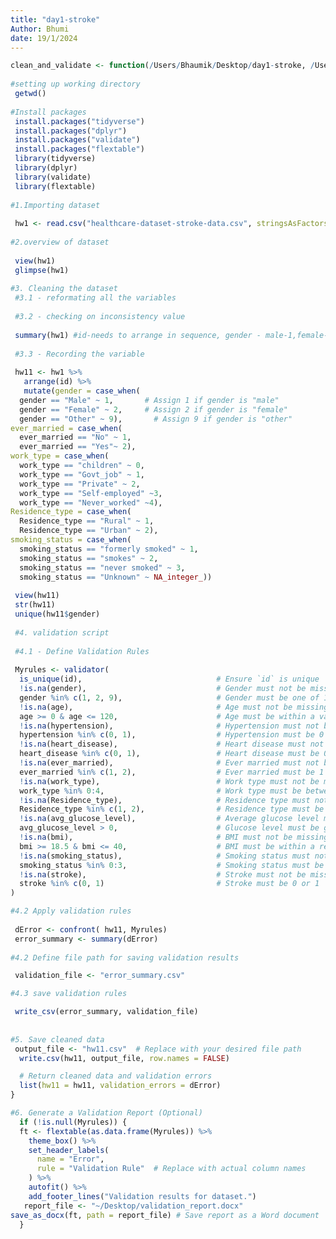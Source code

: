```yaml
---
title: "day1-stroke"
Author: Bhumi
date: 19/1/2024
---
```


```r
clean_and_validate <- function(/Users/Bhaumik/Desktop/day1-stroke, /Users/Bhaumik/Desktop/day1-stroke, output_validation_file, report_file = NULL) {
  
#setting up working directory
 getwd()
 
#Install packages
 install.packages("tidyverse")
 install.packages("dplyr")
 install.packages("validate")
 install.packages("flextable")
 library(tidyverse)
 library(dplyr)
 library(validate)
 library(flextable)
 
#1.Importing dataset
 
 hw1 <- read.csv("healthcare-dataset-stroke-data.csv", stringsAsFactors = TRUE)
 
#2.overview of dataset
 
 view(hw1)
 glimpse(hw1)
 
#3. Cleaning the dataset
 #3.1 - reformating all the variables
 
 #3.2 - checking on inconsistency value
 
 summary(hw1) #id-needs to arrange in sequence, gender - male-1,female-2,other-9               , ever_married - 1 n0, 2-yes , work_type: 0-children, 1-Govt.job, 2-private job, 3-self_emplyed, 4-never_work, Residence_type : 1-rural, 2-urban, smoking_status: formerly smoked: 1, smokes:2, neversmoked:3, Unknown needs to turn into N.A
 
 #3.3 - Recording the variable
 
 hw11 <- hw1 %>% 
   arrange(id) %>% 
   mutate(gender = case_when(
  gender == "Male" ~ 1,       # Assign 1 if gender is "male"
  gender == "Female" ~ 2,     # Assign 2 if gender is "female"
  gender == "Other" ~ 9),       # Assign 9 if gender is "other"
ever_married = case_when(
  ever_married == "No" ~ 1,
  ever_married == "Yes"~ 2),
work_type = case_when(
  work_type == "children" ~ 0,
  work_type == "Govt_job" ~ 1,
  work_type == "Private" ~ 2,
  work_type == "Self-employed" ~3,
  work_type == "Never_worked" ~4), 
Residence_type = case_when(
  Residence_type == "Rural" ~ 1,
  Residence_type == "Urban" ~ 2), 
smoking_status = case_when(
  smoking_status == "formerly smoked" ~ 1,
  smoking_status == "smokes" ~ 2,
  smoking_status == "never smoked" ~ 3,
  smoking_status == "Unknown" ~ NA_integer_))
 
 view(hw11)
 str(hw11)
 unique(hw11$gender)
 
 #4. validation script
 
 #4.1 - Define Validation Rules
 
 Myrules <- validator(
  is_unique(id),                              # Ensure `id` is unique
  !is.na(gender),                             # Gender must not be missing
  gender %in% c(1, 2, 9),                     # Gender must be one of 1, 2, or 9
  !is.na(age),                                # Age must not be missing
  age >= 0 & age <= 120,                      # Age must be within a valid range
  !is.na(hypertension),                       # Hypertension must not be missing
  hypertension %in% c(0, 1),                  # Hypertension must be 0 or 1
  !is.na(heart_disease),                      # Heart disease must not be missing
  heart_disease %in% c(0, 1),                 # Heart disease must be 0 or 1
  !is.na(ever_married),                       # Ever married must not be missing
  ever_married %in% c(1, 2),                  # Ever married must be 1 or 2
  !is.na(work_type),                          # Work type must not be missing
  work_type %in% 0:4,                         # Work type must be between 0 and 4
  !is.na(Residence_type),                     # Residence type must not be missing
  Residence_type %in% c(1, 2),                # Residence type must be 1 or 2
  !is.na(avg_glucose_level),                  # Average glucose level must not be missing
  avg_glucose_level > 0,                      # Glucose level must be greater than 0
  !is.na(bmi),                                # BMI must not be missing
  bmi >= 18.5 & bmi <= 40,                    # BMI must be within a reasonable range
  !is.na(smoking_status),                     # Smoking status must not be missing
  smoking_status %in% 0:3,                    # Smoking status must be between 0 and 3
  !is.na(stroke),                             # Stroke must not be missing
  stroke %in% c(0, 1)                         # Stroke must be 0 or 1
)

#4.2 Apply validation rules
 
 dError <- confront( hw11, Myrules)
 error_summary <- summary(dError)
 
#4.2 Define file path for saving validation results

 validation_file <- "error_summary.csv"

#4.3 save validation rules

 write_csv(error_summary, validation_file)
 
 
#5. Save cleaned data
 output_file <- "hw11.csv"  # Replace with your desired file path
  write.csv(hw11, output_file, row.names = FALSE)

  # Return cleaned data and validation errors
  list(hw11 = hw11, validation_errors = dError)
}

#6. Generate a Validation Report (Optional)
  if (!is.null(Myrules)) {
  ft <- flextable(as.data.frame(Myrules)) %>%
    theme_box() %>%
    set_header_labels(
      name = "Error",
      rule = "Validation Rule"  # Replace with actual column names
    ) %>%
    autofit() %>%
    add_footer_lines("Validation results for dataset.")
   report_file <- "~/Desktop/validation_report.docx"
save_as_docx(ft, path = report_file) # Save report as a Word document
  }


 



```
